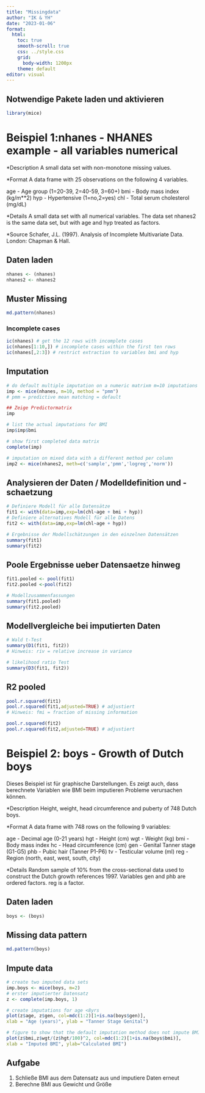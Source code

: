 ```yaml
---
title: "Missingdata"
author: "IK & YH"
date: "2023-01-06"
format:
  html:
    toc: true
    smooth-scroll: true
    css: ../style.css
    grid: 
      body-width: 1200px
    theme: default
editor: visual
---
```


## Notwendige Pakete laden und aktivieren

```r
library(mice)
```

# Beispiel 1:nhanes - NHANES example - all variables numerical

\*Description A small data set with non-monotone missing values.

\*Format A data frame with 25 observations on the following 4 variables.

age - Age group (1=20-39, 2=40-59, 3=60+) bmi - Body mass index (kg/m\*\*2) hyp - Hypertensive (1=no,2=yes) chl - Total serum cholesterol (mg/dL)

\*Details A small data set with all numerical variables. The data set nhanes2 is the same data set, but with age and hyp treated as factors.

\*Source Schafer, J.L. (1997). Analysis of Incomplete Multivariate Data. London: Chapman & Hall.

## Daten laden

```r
nhanes <- (nhanes)
nhanes2 <- nhanes2
```

## Muster Missing

```r
md.pattern(nhanes)
```

### Incomplete cases

```r
ic(nhanes) # get the 12 rows with incomplete cases
ic(nhanes[1:10,]) # incomplete cases within the first ten rows
ic(nhanes[,2:3]) # restrict extraction to variables bmi and hyp
```

## Imputation

```r
# do default multiple imputation on a numeric matrixm m=10 imputations
imp <- mice(nhanes, m=10, method = "pmm")
# pmm = predictive mean matching = default

## Zeige Predictormatrix
imp

# list the actual imputations for BMI
imp$imp$bmi

# show first completed data matrix
complete(imp)

# imputation on mixed data with a different method per column
imp2 <- mice(nhanes2, meth=c('sample','pmm','logreg','norm'))
```

## Analysieren der Daten / Modelldefinition und -schaetzung

```r
# Definiere Modell für alle Datensätze
fit1 <- with(data=imp,exp=lm(chl~age + bmi + hyp))
# Definiere alternatives Modell für alle Datens
fit2 <- with(data=imp,exp=lm(chl~age + hyp))

# Ergebnisse der Modellschätzungen in den einzelnen Datensätzen
summary(fit1)
summary(fit2)
```

## Poole Ergebnisse ueber Datensaetze hinweg

```r
fit1.pooled <- pool(fit1)
fit2.pooled <-pool(fit2)

# Modellzusammenfassungen
summary(fit1.pooled)
summary(fit2.pooled)
```

## Modellvergleiche bei imputierten Daten

```r
# Wald t-Test
summary(D1(fit1, fit2))
# Hinweis: riv = relative increase in variance

# likelihood ratio Test
summary(D3(fit1, fit2))
```

## R2 pooled

```r
pool.r.squared(fit1)
pool.r.squared(fit1,adjusted=TRUE) # adjustiert
# Hinweis: fmi = fraction of missing information

pool.r.squared(fit2)
pool.r.squared(fit2,adjusted=TRUE) # adjustiert
```

# Beispiel 2: boys - Growth of Dutch boys

Dieses Beispiel ist für graphische Darstellungen. Es zeigt auch, dass berechnete Variablen wie BMI beim imputieren Probleme verursachen können.

\*Description Height, weight, head circumference and puberty of 748 Dutch boys.

\*Format A data frame with 748 rows on the following 9 variables:

age - Decimal age (0-21 years) hgt - Height (cm) wgt - Weight (kg) bmi - Body mass index hc - Head circumference (cm) gen - Genital Tanner stage (G1-G5) phb - Pubic hair (Tanner P1-P6) tv - Testicular volume (ml) reg - Region (north, east, west, south, city)

\*Details Random sample of 10% from the cross-sectional data used to construct the Dutch growth references 1997. Variables gen and phb are ordered factors. reg is a factor.

## Daten laden

```r
boys <- (boys)
```

## Missing data pattern

```r
md.pattern(boys)
```

## Impute data

```r
# create two imputed data sets
imp.boys <- mice(boys, m=2)
# erster imputierter Datensatz
z <- complete(imp.boys, 1)

# create imputations for age <8yrs
plot(z$age, z$gen, col=mdc(1:2)[1+is.na(boys$gen)],
xlab = "Age (years)", ylab = "Tanner Stage Genital")
```

```r
# figure to show that the default imputation method does not impute BMI consistently
plot(z$bmi,z$wgt/(z$hgt/100)^2, col=mdc(1:2)[1+is.na(boys$bmi)],
xlab = "Imputed BMI", ylab="Calculated BMI")
```

## Aufgabe

1.  Schließe BMI aus dem Datensatz aus und imputiere Daten erneut
2.  Berechne BMI aus Gewicht und Größe

```r

```
